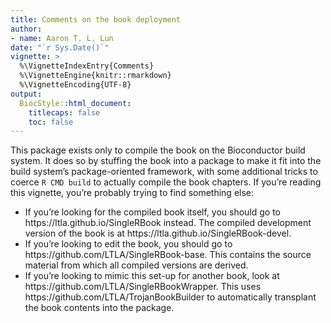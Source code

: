 ```yaml
---
title: Comments on the book deployment
author: 
- name: Aaron T. L. Lun
date: "`r Sys.Date()`"
vignette: >
  %\VignetteIndexEntry{Comments}
  %\VignetteEngine{knitr::rmarkdown}
  %\VignetteEncoding{UTF-8}    
output: 
  BiocStyle::html_document:
    titlecaps: false
    toc: false
---
```


This package exists only to compile the book on the Bioconductor build system.
It does so by stuffing the book into a package to make it fit into the build system's package-oriented framework,
with some additional tricks to coerce `R CMD build` to actually compile the book chapters.
If you're reading this vignette, you're probably trying to find something else:

- If you're looking for the compiled book itself, you should go to https://ltla.github.io/SingleRBook instead.
The compiled development version of the book is at https://ltla.github.io/SingleRBook-devel.
- If you're looking to edit the book, you should go to https://github.com/LTLA/SingleRBook-base.
This contains the source material from which all compiled versions are derived.
- If you're looking to mimic this set-up for another book, look at https://github.com/LTLA/SingleRBookWrapper.
This uses https://github.com/LTLA/TrojanBookBuilder to automatically transplant the book contents into the package.
